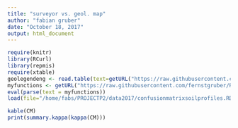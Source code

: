 ```yaml
---
title: "surveyor vs. geol. map"
author: "fabian gruber"
date: "October 18, 2017"
output: html_document
---
```


```r
require(knitr)
library(RCurl)
library(repmis)
require(xtable)
geolegendeng <- read.table(text=getURL("https://raw.githubusercontent.com/fernstgruber/p2/master/data2017/geolegendeng.txt"),sep="\t",header=T)
myfunctions <- getURL("https://raw.githubusercontent.com/fernstgruber/Rstuff/master/fabiansandrossitersfunctions.R", ssl.verifypeer = FALSE)
eval(parse(text = myfunctions))
load(file="/home/fabs/PROJECTP2/data2017/confusionmatrixsoilprofiles.RData")
```

```r
kable(CM)
print(summary.kappa(kappa(CM)))

```

